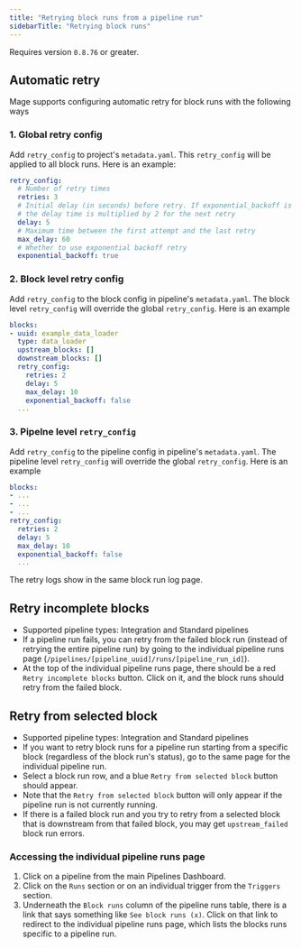```yaml
---
title: "Retrying block runs from a pipeline run"
sidebarTitle: "Retrying block runs"
---
```


<Note>Requires version `0.8.76` or greater.</Note>

## Automatic retry
Mage supports configuring automatic retry for block runs with the following ways

### 1. Global retry config
Add `retry_config` to project's `metadata.yaml`. This `retry_config` will be applied to all block runs.
Here is an example:
```yaml
retry_config:
  # Number of retry times
  retries: 3
  # Initial delay (in seconds) before retry. If exponential_backoff is true,
  # the delay time is multiplied by 2 for the next retry
  delay: 5
  # Maximum time between the first attempt and the last retry
  max_delay: 60
  # Whether to use exponential backoff retry
  exponential_backoff: true
```

### 2. Block level retry config
Add `retry_config` to the block config in pipeline's `metadata.yaml`. The block level `retry_config` will
override the global `retry_config`. Here is an example
```yaml
blocks:
- uuid: example_data_loader
  type: data_loader
  upstream_blocks: []
  downstream_blocks: []
  retry_config:
    retries: 2
    delay: 5
    max_delay: 10
    exponential_backoff: false
  ...
```

### 3. Pipelne level `retry_config`
<ProOnly source="workspaces" />

Add `retry_config` to the pipeline config in pipeline's `metadata.yaml`. The pipeline level `retry_config` will
override the global `retry_config`. Here is an example
```yaml
blocks:
- ...
- ...
- ...
retry_config:
  retries: 2
  delay: 5
  max_delay: 10
  exponential_backoff: false
  ...
```
The retry logs show in the same block run log page.

## Retry incomplete blocks

- Supported pipeline types: Integration and Standard pipelines
- If a pipeline run fails, you can retry from the failed block
run (instead of retrying the entire pipeline run) by going to the individual
pipeline runs page (`/pipelines/[pipeline_uuid]/runs/[pipeline_run_id]`).
- At the top of the individual pipeline runs page, there should be a red
`Retry incomplete blocks` button. Click on it, and the block runs should
retry from the failed block.

## Retry from selected block

- Supported pipeline types: Integration and Standard pipelines
- If you want to retry block runs for a pipeline run starting from a specific
block (regardless of the block run's status), go to the same page for the individual
pipeline run.
- Select a block run row, and a blue `Retry from selected block` button should appear.
- Note that the `Retry from selected block` button will only appear if the pipeline
run is not currently running.
- If there is a failed block run and you try to retry from a selected block that is
downstream from that failed block, you may get `upstream_failed` block run errors.

### Accessing the individual pipeline runs page

1. Click on a pipeline from the main Pipelines Dashboard.
2. Click on the `Runs` section or on an individual trigger from the `Triggers` section.
3. Underneath the `Block runs` column of the pipeline runs table, there is a link that
says something like `See block runs (x)`. Click on that link to redirect to the
individual pipeline runs page, which lists the blocks runs specific to a pipeline run.
